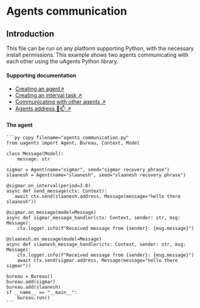 # Agents communication

## Introduction

This file can be run on any platform supporting Python, with the necessary install permissions. This example shows two agents communicating with each other using the uAgents Python library.

#### Supporting documentation

- [Creating an agent↗️](/guides/agents/create-a-uagent)
- [Creating an interval task ↗️](/guides/agents/interval-task)
- [Communicating with other agents ↗️](/guides/agents/communicating-with-other-agents)
- [Agents address 🤖📫 ↗️](/guides/agents/getting-started/getting-uagent-address)

#### The agent

    ```py copy filename="agents_communication.py"
    from uagents import Agent, Bureau, Context, Model

    class Message(Model):
        message: str

    sigmar = Agent(name="sigmar", seed="sigmar recovery phrase")
    slaanesh = Agent(name="slaanesh", seed="slaanesh recovery phrase")

    @sigmar.on_interval(period=3.0)
    async def send_message(ctx: Context):
       await ctx.send(slaanesh.address, Message(message="hello there slaanesh"))

    @sigmar.on_message(model=Message)
    async def sigmar_message_handler(ctx: Context, sender: str, msg: Message):
        ctx.logger.info(f"Received message from {sender}: {msg.message}")

    @slaanesh.on_message(model=Message)
    async def slaanesh_message_handler(ctx: Context, sender: str, msg: Message):
        ctx.logger.info(f"Received message from {sender}: {msg.message}")
        await ctx.send(sigmar.address, Message(message="hello there sigmar"))

    bureau = Bureau()
    bureau.add(sigmar)
    bureau.add(slaanesh)
    if __name__ == "__main__":
        bureau.run()
    ```
